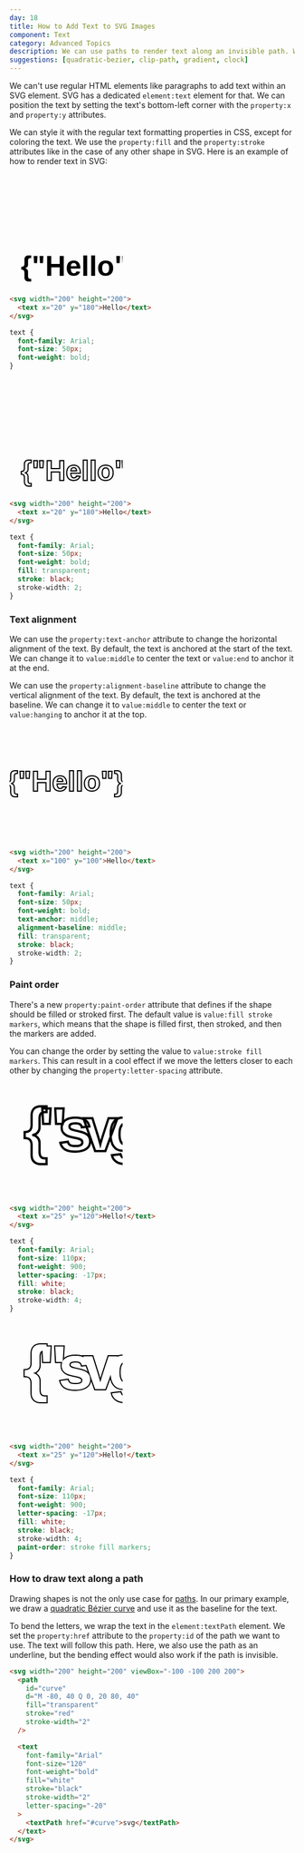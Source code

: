 ```yaml
---
day: 18
title: How to Add Text to SVG Images
component: Text
category: Advanced Topics
description: We can use paths to render text along an invisible path. We define a path in the definitions section and use it in a textPath element to make the text go around the circle.
suggestions: [quadratic-bezier, clip-path, gradient, clock]
---
```



We can't use regular HTML elements like paragraphs to add text within an SVG element. SVG has a dedicated `element:text` element for that. We can position the text by setting the text's bottom-left corner with the `property:x` and `property:y` attributes.

We can style it with the regular text formatting properties in CSS, except for coloring the text. We use the `property:fill` and the `property:stroke` attributes like in the case of any other shape in SVG. Here is an example of how to render text in SVG:

<Example>

<SVG width="200" height="200">
  <Text x="20" y="180" font-family="Arial" font-size="50" font-weight="bold">
    {"Hello"}
  </Text>
</SVG>

```html
<svg width="200" height="200">
  <text x="20" y="180">Hello</text>
</svg>
```

```css
text {
  font-family: Arial;
  font-size: 50px;
  font-weight: bold;
}
```

</Example>

<Example>

<SVG width="200" height="200">
  <Text
    x="20"
    y="180"
    fill="transparent"
    stroke="black"
    stroke-width="2"
    font-family="Arial"
    font-size="50"
    font-weight="bold"
  >
    {"Hello"}
  </Text>
</SVG>

```html
<svg width="200" height="200">
  <text x="20" y="180">Hello</text>
</svg>
```

```css {5-7}
text {
  font-family: Arial;
  font-size: 50px;
  font-weight: bold;
  fill: transparent;
  stroke: black;
  stroke-width: 2;
}
```

</Example>

### Text alignment

We can use the `property:text-anchor` attribute to change the horizontal alignment of the text. By default, the text is anchored at the start of the text. We can change it to `value:middle` to center the text or `value:end` to anchor it at the end.

We can use the `property:alignment-baseline` attribute to change the vertical alignment of the text. By default, the text is anchored at the baseline. We can change it to `value:middle` to center the text or `value:hanging` to anchor it at the top.

<Example>

<SVG width="200" height="200">
  <Text
    x="100"
    y="100"
    fill="transparent"
    stroke="black"
    stroke-width="2"
    font-family="Arial"
    font-size="50"
    font-weight="bold"
    text-anchor="middle"
    alignment-baseline="middle"
  >
    {"Hello"}
  </Text>
</SVG>

```html
<svg width="200" height="200">
  <text x="100" y="100">Hello</text>
</svg>
```

```css {5-6}
text {
  font-family: Arial;
  font-size: 50px;
  font-weight: bold;
  text-anchor: middle;
  alignment-baseline: middle;
  fill: transparent;
  stroke: black;
  stroke-width: 2;
}
```

</Example>

### Paint order

There's a new `property:paint-order` attribute that defines if the shape should be filled or stroked first. The default value is `value:fill stroke markers`, which means that the shape is filled first, then stroked, and then the markers are added.

You can change the order by setting the value to `value:stroke fill markers`. This can result in a cool effect if we move the letters closer to each other by changing the `property:letter-spacing` attribute.

<Example>

<SVG width="200" height="200">
  <Text
    x="25"
    y="120"
    fill="white"
    stroke="black"
    stroke-width="4"
    font-family="Arial"
    font-size="110"
    font-weight="900"
    letter-spacing="-17"
  >
    {"svg"}
  </Text>
</SVG>

```html
<svg width="200" height="200">
  <text x="25" y="120">Hello!</text>
</svg>
```

```css {5}
text {
  font-family: Arial;
  font-size: 110px;
  font-weight: 900;
  letter-spacing: -17px;
  fill: white;
  stroke: black;
  stroke-width: 4;
}
```

</Example>

<Example>

<SVG width="200" height="200">
  <Text
    x="25"
    y="120"
    fill="white"
    stroke="black"
    stroke-width="4"
    font-family="Arial"
    font-size="110"
    font-weight="900"
    letter-spacing="-17"
    paint-order="stroke fill markers"
  >
    {"svg"}
  </Text>
</SVG>

```html
<svg width="200" height="200">
  <text x="25" y="120">Hello!</text>
</svg>
```

```css {5, 9}
text {
  font-family: Arial;
  font-size: 110px;
  font-weight: 900;
  letter-spacing: -17px;
  fill: white;
  stroke: black;
  stroke-width: 4;
  paint-order: stroke fill markers;
}
```

</Example>

### How to draw text along a path

Drawing shapes is not the only use case for [paths](/svg/basic-path). In our primary example, we draw a [quadratic Bézier curve](/svg/quadratic-bezier) and use it as the baseline for the text.

To bend the letters, we wrap the text in the `element:textPath` element. We set the `property:href` attribute to the `property:id` of the path we want to use. The text will follow this path. Here, we also use the path as an underline, but the bending effect would also work if the path is invisible.

<Final>

```html
<svg width="200" height="200" viewBox="-100 -100 200 200">
  <path
    id="curve"
    d="M -80, 40 Q 0, 20 80, 40"
    fill="transparent"
    stroke="red"
    stroke-width="2"
  />

  <text
    font-family="Arial"
    font-size="120"
    font-weight="bold"
    fill="white"
    stroke="black"
    stroke-width="2"
    letter-spacing="-20"
  >
    <textPath href="#curve">svg</textPath>
  </text>
</svg>
```

</Final>
